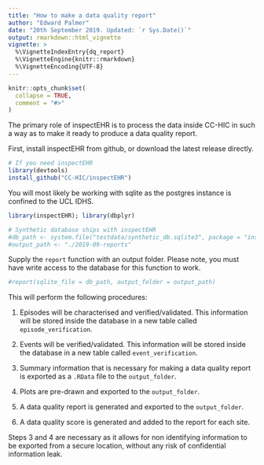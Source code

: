 ```yaml
---
title: "How to make a data quality report"
author: "Edward Palmer"
date: "20th September 2019. Updated: `r Sys.Date()`"
output: rmarkdown::html_vignette
vignette: >
  %\VignetteIndexEntry{dq_report}
  %\VignetteEngine{knitr::rmarkdown}
  %\VignetteEncoding{UTF-8}
---
```


```r
knitr::opts_chunk$set(
  collapse = TRUE,
  comment = "#>"
)
```

The primary role of inspectEHR is to process the data inside CC-HIC in such a way as to make it ready to produce a data quality report.

First, install inspectEHR from github, or download the latest release directly.

```r
# If you need inspectEHR
library(devtools)
install_github("CC-HIC/inspectEHR")
```

You will most likely be working with sqlite as the postgres instance is confined to the UCL IDHS.

```r
library(inspectEHR); library(dbplyr)

# Synthetic database ships with inspectEHR
#db_path <- system.file("testdata/synthetic_db.sqlite3", package = "inspectEHR")
#output_path <- "./2019-09-reports"
```

Supply the `report` function with an output folder. Please note, you must have write access to the database for this function to work.

```r
#report(sqlite_file = db_path, output_folder = output_path)
```

This will perform the following procedures:

1. Episodes will be characterised and verified/validated. This information will be stored inside the database in a new table called `episode_verification`.

2. Events will be verified/validated. This information will be stored inside the database in a new table called `event_verification`.

3. Summary information that is necessary for making a data quality report is exported as a `.RData` file to the `output_folder`.

4. Plots are pre-drawn and exported to the `output_folder`.

5. A data quality report is generated and exported to the `output_folder`.

6. A data quality score is generated and added to the report for each site.

Steps 3 and 4 are necessary as it allows for non identifying information to be exported from a secure location, without any risk of confidential information leak.
